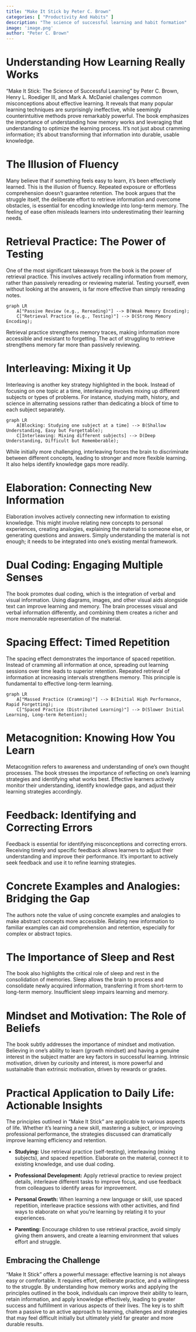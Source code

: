 ```yaml
---
title: "Make It Stick by Peter C. Brown"
categories: [ "Productivity And Habits" ]
description: "The science of successful learning and habit formation"
image: 'image.png'
author: "Peter C. Brown"
---
```

# Understanding How Learning Really Works

"Make It Stick: The Science of Successful Learning" by Peter C. Brown, Henry L. Roediger III, and Mark A. McDaniel challenges common misconceptions about effective learning.  It reveals that many popular learning techniques are surprisingly ineffective, while seemingly counterintuitive methods prove remarkably powerful. The book emphasizes the importance of understanding how memory works and leveraging that understanding to optimize the learning process.  It's not just about cramming information; it's about transforming that information into durable, usable knowledge.

# The Illusion of Fluency

Many believe that if something feels easy to learn, it's been effectively learned. This is the illusion of fluency. Repeated exposure or effortless comprehension doesn't guarantee retention. The book argues that the struggle itself, the deliberate effort to retrieve information and overcome obstacles, is essential for encoding knowledge into long-term memory. The feeling of ease often misleads learners into underestimating their learning needs.

# Retrieval Practice: The Power of Testing

One of the most significant takeaways from the book is the power of retrieval practice.  This involves actively recalling information from memory, rather than passively rereading or reviewing material.  Testing yourself, even without looking at the answers, is far more effective than simply rereading notes.

```mermaid
graph LR
    A["Passive Review (e.g., Rereading)"] --> B(Weak Memory Encoding);
    C["Retrieval Practice (e.g., Testing)"] --> D(Strong Memory Encoding);
```

Retrieval practice strengthens memory traces, making information more accessible and resistant to forgetting.  The act of struggling to retrieve strengthens memory far more than passively reviewing.

# Interleaving: Mixing it Up

Interleaving is another key strategy highlighted in the book. Instead of focusing on one topic at a time, interleaving involves mixing up different subjects or types of problems.  For instance, studying math, history, and science in alternating sessions rather than dedicating a block of time to each subject separately.

```mermaid
graph LR
    A[Blocking: Studying one subject at a time] --> B(Shallow Understanding, Easy but Forgettable);
    C[Interleaving: Mixing different subjects] --> D(Deep Understanding, Difficult but Rememberable);
```

While initially more challenging, interleaving forces the brain to discriminate between different concepts, leading to stronger and more flexible learning.  It also helps identify knowledge gaps more readily.

# Elaboration: Connecting New Information

Elaboration involves actively connecting new information to existing knowledge.  This might involve relating new concepts to personal experiences, creating analogies, explaining the material to someone else, or generating questions and answers.  Simply understanding the material is not enough; it needs to be integrated into one's existing mental framework.

# Dual Coding: Engaging Multiple Senses

The book promotes dual coding, which is the integration of verbal and visual information. Using diagrams, images, and other visual aids alongside text can improve learning and memory. The brain processes visual and verbal information differently, and combining them creates a richer and more memorable representation of the material.

# Spacing Effect: Timed Repetition

The spacing effect demonstrates the importance of spaced repetition.  Instead of cramming all information at once, spreading out learning sessions over time leads to superior retention.  Repeated retrieval of information at increasing intervals strengthens memory. This principle is fundamental to effective long-term learning.

```mermaid
graph LR
    A["Massed Practice (Cramming)"] --> B(Initial High Performance, Rapid Forgetting);
    C["Spaced Practice (Distributed Learning)"] --> D(Slower Initial Learning, Long-term Retention);
```


# Metacognition: Knowing How You Learn

Metacognition refers to awareness and understanding of one's own thought processes.  The book stresses the importance of reflecting on one's learning strategies and identifying what works best.  Effective learners actively monitor their understanding, identify knowledge gaps, and adjust their learning strategies accordingly.

# Feedback: Identifying and Correcting Errors

Feedback is essential for identifying misconceptions and correcting errors.   Receiving timely and specific feedback allows learners to adjust their understanding and improve their performance.  It's important to actively seek feedback and use it to refine learning strategies.

# Concrete Examples and Analogies: Bridging the Gap

The authors note the value of using concrete examples and analogies to make abstract concepts more accessible.  Relating new information to familiar examples can aid comprehension and retention, especially for complex or abstract topics.

# The Importance of Sleep and Rest

The book also highlights the critical role of sleep and rest in the consolidation of memories. Sleep allows the brain to process and consolidate newly acquired information, transferring it from short-term to long-term memory. Insufficient sleep impairs learning and memory.

# Mindset and Motivation: The Role of Beliefs

The book subtly addresses the importance of mindset and motivation.  Believing in one's ability to learn (growth mindset) and having a genuine interest in the subject matter are key factors in successful learning.  Intrinsic motivation, driven by curiosity and interest, is more powerful and sustainable than extrinsic motivation, driven by rewards or grades.

# Practical Application to Daily Life: Actionable Insights

The principles outlined in "Make It Stick" are applicable to various aspects of life. Whether it's learning a new skill, mastering a subject, or improving professional performance, the strategies discussed can dramatically improve learning efficiency and retention.


* **Studying:**  Use retrieval practice (self-testing), interleaving (mixing subjects), and spaced repetition. Elaborate on the material, connect it to existing knowledge, and use dual coding.

* **Professional Development:**  Apply retrieval practice to review project details, interleave different tasks to improve focus, and use feedback from colleagues to identify areas for improvement.  

* **Personal Growth:** When learning a new language or skill, use spaced repetition, interleave practice sessions with other activities, and find ways to elaborate on what you're learning by relating it to your experiences.

* **Parenting:**  Encourage children to use retrieval practice, avoid simply giving them answers, and create a learning environment that values effort and struggle.

## Embracing the Challenge

"Make It Stick" offers a powerful message: effective learning is not always easy or comfortable. It requires effort, deliberate practice, and a willingness to the struggle. By understanding how memory works and applying the principles outlined in the book, individuals can improve their ability to learn, retain information, and apply knowledge effectively, leading to greater success and fulfillment in various aspects of their lives. The key is to shift from a passive to an active approach to learning, challenges and strategies that may feel difficult initially but ultimately yield far greater and more durable results.

